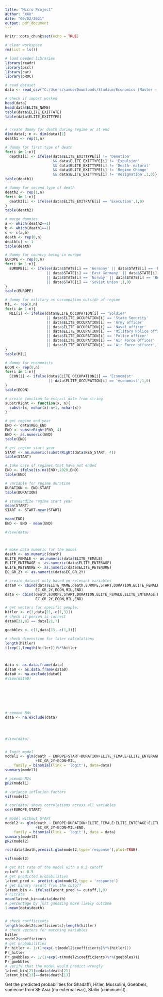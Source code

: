 ---
title: "Micro Project"
author: "XXX"
date: "09/02/2021"
output: pdf_document
---

```{r setup, include=FALSE}
knitr::opts_chunk$set(echo = TRUE)
```
```{r l1, fig.height=4, fig.width=4}
# clear workspace
rm(list = ls())

# load needed libraries
library(readr)
library(pscl)
library(car)
library(pROC)

# read dataset
data <- read_csv("C:/Users/samue/Downloads/Studium/Economics (Master - Vienna)/1. Semester/Microeconometrics/Project/Overview.csv")

# check if import worked
head(data)
head(data$ELITE_NAME)
table(data$ELITE_EXITFATE)
table(data$ELITE_EXITTYPE)


# create dummy for death during regime or at end
dim(data); n <- dim(data)[1]
death1 <- rep(1,n) 

# dummy for first type of death
for(i in 1:n){
  death1[i] <- ifelse(data$ELITE_EXITTYPE[i] != 'Demotion' 
                      && data$ELITE_EXITTYPE[i] != 'Expulsion'
                      && data$ELITE_EXITTYPE[i] != 'Death- natural'
                      && data$ELITE_EXITTYPE[i] != 'Regime Change'
                      && data$ELITE_EXITTYPE[i] != 'Resignation',1,0)}
table(death1)

# dummy for second type of death
death2 <- rep(1,n)
for(i in 1:n){
  death2[i] <- ifelse(data$ELITE_EXITFATE[i] == 'Execution',1,0)
}
table(death2)

# merge dummies
a <- which(death2==1)
b <- which(death1==1)
c <- c(a,b)
death <- rep(0,n)
death[c] <- 1
table(death)

# dummy for country being in europe
EUROPE <- rep(0,n)
for(i in 1:n){
  EUROPE[i] <- ifelse(data$STATE[i] == 'Germany' || data$STATE[i] == 'Poland'
                   || data$STATE[i] == 'East Germany' || data$STATE[i] == 'Hungary'
                   || data$STATE[i] == 'Norway' || data$STATE[i] == 'Romania'
                   || data$STATE[i] == 'Soviet Union',1,0)
}
table(EUROPE)

# dummy for military as occumpation outside of regime
MIL <- rep(0,n)
for(i in 1:n){
  MIL[i] <- ifelse(data$ELITE_OCCUPATION[i] == 'Soldier' 
                   || data$ELITE_OCCUPATION[i] == 'State Security'
                   || data$ELITE_OCCUPATION[i] == 'Army officer'
                   || data$ELITE_OCCUPATION[i] == 'Naval officer'
                   || data$ELITE_OCCUPATION[i] == 'Military Police officer'
                   || data$ELITE_OCCUPATION[i] == 'Police officer'
                   || data$ELITE_OCCUPATION[i] == 'Air Force Officer'
                   || data$ELITE_OCCUPATION[i] == 'Air Force officer',1,0)
}
table(MIL)

# dummy for economists
ECON <- rep(0,n)
for(i in 1:n){
  ECON[i] <- ifelse(data$ELITE_OCCUPATION[i] == 'Economist' 
                    || data$ELITE_OCCUPATION[i] == 'economist',1,0)
}
table(ECON)

# create function to extract date from string
substrRight <- function(x, n){
  substr(x, nchar(x)-n+1, nchar(x))
}

# get regime end year
END <- data$REG_END
END <- substrRight(END, 4)
END <- as.numeric(END)
table(END)

# get regime start year
START <- as.numeric(substrRight(data$REG_START, 4))
table(START)

# take care of regimes that have not ended
END <- ifelse(is.na(END),2020,END)
table(END)

# variable for regime duration
DURATION <- END-START
table(DURATION)

# standardize regime start year
mean(START)
START <- START-mean(START)

mean(END)
END <- END - mean(END)

#View(data)



# make data numeric for the model
death <- as.numeric(death)
ELITE_FEMALE <- as.numeric(data$ELITE_FEMALE)
ELITE_ENTERAGE <- as.numeric(data$ELITE_ENTERAGE)
ELITE_RETENURE <- as.numeric(data$ELITE_RETENURE)
EC_GR_2Y <- as.numeric(data$EC_GR_2Y)

# create dataset only based on relevant variables
data0 <- cbind(data$ELITE_NAME,death,EUROPE,START,DURATION,ELITE_FEMALE,ELITE_ENTERAGE,ELITE_RETENURE,
              EC_GR_2Y,ECON,MIL,END)
data <- cbind(death,EUROPE,START,DURATION,ELITE_FEMALE,ELITE_ENTERAGE,ELITE_RETENURE,
              EC_GR_2Y,ECON,MIL,END)

# get vectors for specific people:
hitler <- c(1,data[21,-c(1,3)])
# check if person is correct
data0[21,8] == data[21,7]

goebbles <- c(1,data[13,-c(1,3)])

# check dimenstion for later calculations
length(hitler)
t(rep(1,length(hitler)))%*%hitler



data <- as.data.frame(data)
data0 <- as.data.frame(data0)
data0 <- na.exclude(data0)
#View(data0)







# remove NAs
data <- na.exclude(data)




#View(data)


# logit model
model1 <- glm(death ~ EUROPE+START+DURATION+ELITE_FEMALE+ELITE_ENTERAGE+ELITE_RETENURE
              +EC_GR_2Y+ECON+MIL,
    family = binomial(link = 'logit'), data=data)
summary(model1)

# pseudo R2s
pR2(model1)

# variance inflation factors
vif(model1)

# cor(data) shows correlations across all variables
cor(EUROPE,START)

# model without START
model2 <- glm(death ~ EUROPE+DURATION+ELITE_FEMALE+ELITE_ENTERAGE+ELITE_RETENURE
              +EC_GR_2Y+ECON+MIL+END,
    family = binomial(link = 'logit'), data = data)
summary(model2)
pR2(model2)

roc(data$death,predict.glm(model2,type='response'),plot=TRUE)

vif(model2)

# get hit rate of the model with a 0.5 cutoff
cutoff <- 0.5
# get predicted probabilities
latent_pred <- predict.glm(model2,type = 'response')
# get binary result from the cutoff
latent_bin <- ifelse(latent_pred >= cutoff,1,0)
# hitrate 
mean(latent_bin==data$death)
# percentage by just guessing more likely outcome
1-mean(data$death)


# check coefficients
length(model2$coefficients);length(hitler)
# check vectors for matching variables
hitler
model2$coefficients
# get probabilities
Pr_hitler <- 1/(1+exp(-t(model2$coefficients)%*%(hitler)))
Pr_hitler
Pr_goebbles <- 1/(1+exp(-t(model2$coefficients)%*%(goebbles)))
Pr_goebbles
# verify that the model would predict wrongly
latent_bin[21]==data$death[21]
latent_bin[13]==data$death[13]
```
Get the predicted probabilities for Ghadaffi, Hitler, Mussolini, Goebbels, someone from SE Asia (no external war), Stalin (communist).
